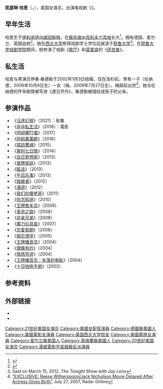 {{NoteTA
|G1=Movie
|G2=Show
|G3=地名
|T=zh-cn:凯瑟琳·哈恩;zh-hk:嘉芙蓮·漢恩;zh-tw:凱薩琳·哈恩
|1=zh-cn:凯瑟琳·哈恩;zh-hk:嘉芙蓮·漢恩;zh-tw:凱薩琳·哈恩
|2=zh-cn:遇见乔丹;zh-hk:逝者能言;zh-tw:逝者能言
}}

{{Infobox person
| name = 凱瑟琳·哈恩<br/>Kathryn Hahn
| image = Kathryn Hahn – T'ruah 2016 Benefit Gala (26984778752).jpg
| caption = 2016年的哈恩
| birth_date = {{Birth date and age|1973|7|23|mf=y}}<ref>{{cite web |url=http://articles.courant.com/1998-11-29/entertainment/9811260031_1 |title=High-stakes Journey Of An Actress - Hartford Courant |publisher=Articles.courant.com |date=1998-11-29 |accessdate=2013-10-06 |archive-date=2015-03-30 |archive-url=https://web.archive.org/web/20150330030844/http://articles.courant.com/1998-11-29/entertainment/9811260031_1 |dead-url=no }}</ref><ref>{{cite web |url=http://articles.courant.com/2001-04-29/entertainment/0104290154_1_theater-yale-school-knew |title=7 Sisters Of Drama - Hartford Courant |publisher=Articles.courant.com |date=2001-04-29 |accessdate=2013-10-06 |archive-date=2015-04-02 |archive-url=https://web.archive.org/web/20150402100507/http://articles.courant.com/2001-04-29/entertainment/0104290154_1_theater-yale-school-knew |dead-url=no }}</ref>
| birth_place = {{USA}}[[伊利诺伊州|伊利诺伊州]][[韋斯特切斯特_(伊利諾伊州)|威彻斯特]]
| occupation = 女演员
| yearsactive = 1999–至今
| spouse = {{Marriage|伊桑·桑德勒|2002}}
| children = 2
| alma_mater = [[西北大学_(伊利诺伊州)|西北大学]] (B.A., 学院)<br>耶鲁大学戏剧学院
}}

'''凯瑟琳·哈恩'''（{{lang-en|Kathryn Hahn}}，{{bd|1973年|7月23日||}}），美国女演员，出演电视剧《{{link-en|遇见乔丹|Crossing Jordan}}》。

== 早年生活 ==
哈恩生于[[伊利诺伊州|伊利诺伊州]][[韋斯特切斯特_(伊利諾伊州)|威彻斯特]]，在[[俄亥俄州|俄亥俄州]][[克利夫兰高地|克利夫兰高地]]长大<ref>{{cite web|url=http://www.sidereel.com/Kathryn_Hahn|title=Kathryn Hahn|publisher=SideReel|deadurl=yes|archiveurl=https://web.archive.org/web/20130528181335/http://www.sidereel.com/Kathryn_Hahn|archivedate=2013-05-28|accessdate=2015-03-08}}</ref>，拥有德国、爱尔兰、英国血统<ref>{{Cite web |url=http://www.imdb.com/name/nm1063517/bio?ref_=nm_ov_bio_sm |title=存档副本 |accessdate=2015-03-08 |archive-date=2015-02-13 |archive-url=https://web.archive.org/web/20150213000726/http://www.imdb.com/name/nm1063517/bio?ref_=nm_ov_bio_sm |dead-url=no }}</ref>。她在[[西北大学_(伊利诺伊州)|西北大学]]修得戏剧学士学位后就读于[[耶鲁大学|耶鲁大学]]<ref name="JayLeno">Said on March 15, 2012, ''The Tonight Show with Jay Leno''</ref>。在[[耶鲁大学戏剧学院|耶鲁大学戏剧学院]]期间，她参演了戏剧《[[歌厅|歌厅]]》和[[莫里哀|莫里哀]]的《[[厌世者|厌世者]]》。

== 私生活 ==
哈恩与男演员伊桑·桑德勒于2002年1月3日结婚，住在洛杉矶，育有一子（伦纳德，2006年10月8日生）一女（梅，2009年7月27日生）。梅超前出世<ref>[http://www.radaronline.com/exclusives/2009/07/reese-witherspoonjack-nicholson-movie-delayed-after-actress-gives-birth "EXCLUSIVE: Reese Witherspoon/Jack Nicholson Movie Delayed After Actress Gives Birth"] {{Wayback|url=http://www.radaronline.com/exclusives/2009/07/reese-witherspoonjack-nicholson-movie-delayed-after-actress-gives-birth |date=20120731043639 }} July 27, 2007, Radar Online</ref>。她与伦纳德的怀孕剧情被写进《遇见乔丹》，桑德勒被描绘成孩子的父亲。

== 参演作品 ==
*《[[汪達幻視|汪達幻視]]》（2021）：影集
*《[[非孕私生活|非孕私生活]]》（2018）：電影
*《[[阿姐響叮噹|阿姐響叮噹]]》（2017）
*《[[阿姐萬萬醉|阿姐萬萬醉]]》（2016）
*《[[探訪驚魂|探訪驚魂]]》（2015）
*《[[离别七日情|离别七日情]]》（2014）
*《[[白日梦想家|白日梦想家]]》（2013）
*《[[冒牌家庭|冒牌家庭]]》（2013）
*《[[脏话_(电影)|脏话]]》（2013）
*《[[午后乐事|午后乐事]]》（2013）
*《[[独裁者_(电影)|独裁者]]》（2012）
*《[[漫遊_(電影)|漫遊]]》（2012）
*《[[我们的傻佬哥|我们的傻佬哥]]》（2011）
*《[[你怎知道|你怎知道]]》（2010）
*《[[王牌售车员|王牌售车员]]》（2009）
*《[[革命之路|革命之路]]》（2008）
*《[[非亲兄弟|非亲兄弟]]》（2008）
*《[[魔力玩具盒|魔力玩具盒]]》（2007）
*《[[恋爱假期|恋爱假期]]》（2006）
*《[[相见恨早|相见恨早]]》（2005）
*《[[王牌播音员|王牌播音员]]》（2004）
*《[[偶像有约|偶像有约]]》（2004）
*《[[情感弯道|情感弯道]]》（2004）
*《[[王牌播音员：失落的电影|王牌播音员：失落的电影]]》（2004）
*《[[十日拍拖手册|十日拍拖手册]]》（2003）

== 参考资料 ==
{{reflist}}
== 外部链接 ==
{{commons category|Kathryn Hahn|凯瑟琳·哈恩}}
*{{IMDb name|1063517}}
*{{IBDB name|478129}}

{{MTV影视大奖最佳反派}}
{{Authority control}}
{{DEFAULTSORT:Hahn, Kathryn}}
[[Category:21世纪美国女演员|Category:21世纪美国女演员]]
[[Category:美國女配音演員|Category:美國女配音演員]]
[[Category:德國裔美國人|Category:德國裔美國人]]
[[Category:美國電影女演員|Category:美國電影女演員]]
[[Category:美国西北大学校友|Category:美国西北大学校友]]
[[Category:美國電視女演員|Category:美國電視女演員]]
[[Category:爱尔兰裔美国人|Category:爱尔兰裔美国人]]
[[Category:英格蘭裔美國人|Category:英格蘭裔美國人]]
[[Category:20世纪美国女演员|Category:20世纪美国女演员]]
[[Category:漫威電影宇宙超級反派演員|Category:漫威電影宇宙超級反派演員]]